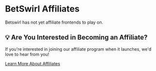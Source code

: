 
# BetSwirl Affiliates

Betswirl has not yet affiliate frontends to play on. 

## 💡 Are You Interested in Becoming an Affiliate?

If you're interested in joining our affiliate program when it launches, we'd love to hear from you!

<div className="flex justify-center mb-8 mt-4">
  <a 
    href="/protocol-hub/partners/affiliate" 
    className="inline-flex items-center gap-2 px-6 py-3 bg-blue-600 text-white rounded-lg hover:bg-blue-700 transition-colors"
  >
    Learn More About Affiliates
    <ArrowRight className="w-4 h-4" />
  </a>
</div>